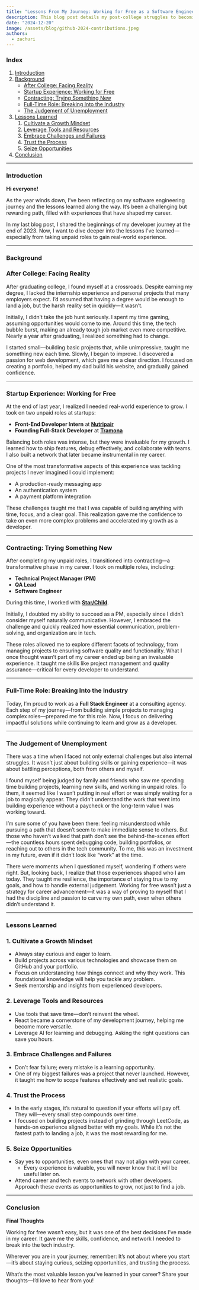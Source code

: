 ```yaml
---
title: "Lessons From My Journey: Working for Free as a Software Engineer"
description: This blog post details my post-college struggles to becoming a software engineer, highlighting lessons learned through my journey.
date: "2024-12-20"
image: /assets/blog/github-2024-contributions.jpeg
authors:
  - zachuri
---
```


### **Index**

1. [Introduction](#introduction)
2. [Background](#background)
   - [After College: Facing Reality](#after-college-facing-reality)
   - [Startup Experience: Working for Free](#startup-experience-working-for-free)
   - [Contracting: Trying Something New](#contracting-trying-something-new)
   - [Full-Time Role: Breaking Into the Industry](#full-time-role-breaking-into-the-industry)
   - [The Judgement of Unemployment](#the-judgement-of-unemployment)
3. [Lessons Learned](#lessons-learned)
   1. [Cultivate a Growth Mindset](#cultivate-a-growth-mindset)
   2. [Leverage Tools and Resources](#leverage-tools-and-resources)
   3. [Embrace Challenges and Failures](#embrace-challenges-and-failures)
   4. [Trust the Process](#trust-the-process)
   5. [Seize Opportunities](#seize-opportunities)
4. [Conclusion](#conclusion)

---

### **Introduction**

**Hi everyone!**

As the year winds down, I’ve been reflecting on my software engineering journey and the lessons learned along the way. It’s been a challenging but rewarding path, filled with experiences that have shaped my career.

In my last blog post, I shared the beginnings of my developer journey at the end of 2023. Now, I want to dive deeper into the lessons I’ve learned—especially from taking unpaid roles to gain real-world experience.

---

### **Background**

### **After College: Facing Reality**

After graduating college, I found myself at a crossroads. Despite earning my degree, I lacked the internship experience and personal projects that many employers expect. I’d assumed that having a degree would be enough to land a job, but the harsh reality set in quickly—it wasn’t.

Initially, I didn’t take the job hunt seriously. I spent my time gaming, assuming opportunities would come to me. Around this time, the tech bubble burst, making an already tough job market even more competitive. Nearly a year after graduating, I realized something had to change.

I started small—building basic projects that, while unimpressive, taught me something new each time. Slowly, I began to improve. I discovered a passion for web development, which gave me a clear direction. I focused on creating a portfolio, helped my dad build his website, and gradually gained confidence.

---

### **Startup Experience: Working for Free**

At the end of last year, I realized I needed real-world experience to grow. I took on two unpaid roles at startups:

- **Front-End Developer Intern** at [**Nutripair**](https://www.nutripair.co/)
- **Founding Full-Stack Developer** at [**Tramona**](https://www.tramona.com/)

Balancing both roles was intense, but they were invaluable for my growth. I learned how to ship features, debug effectively, and collaborate with teams. I also built a network that later became instrumental in my career.

One of the most transformative aspects of this experience was tackling projects I never imagined I could implement:

- A production-ready messaging app
- An authentication system
- A payment platform integration

These challenges taught me that I was capable of building anything with time, focus, and a clear goal. This realization gave me the confidence to take on even more complex problems and accelerated my growth as a developer.

---

### **Contracting: Trying Something New**

After completing my unpaid roles, I transitioned into contracting—a transformative phase in my career. I took on multiple roles, including:

- **Technical Project Manager (PM)**
- **QA Lead**
- **Software Engineer**

During this time, I worked with [**Star/Child**](https://www.starchild.app/).

Initially, I doubted my ability to succeed as a PM, especially since I didn’t consider myself naturally communicative. However, I embraced the challenge and quickly realized how essential communication, problem-solving, and organization are in tech.

These roles allowed me to explore different facets of technology, from managing projects to ensuring software quality and functionality. What I once thought wasn’t part of my career ended up being an invaluable experience. It taught me skills like project management and quality assurance—critical for every developer to understand.

---

### **Full-Time Role: Breaking Into the Industry**

Today, I’m proud to work as a **Full Stack Engineer** at a consulting agency. Each step of my journey—from building simple projects to managing complex roles—prepared me for this role. Now, I focus on delivering impactful solutions while continuing to learn and grow as a developer.

---

### **The Judgement of Unemployment**

There was a time when I faced not only external challenges but also internal struggles. It wasn’t just about building skills or gaining experience—it was about battling perceptions, both from others and myself.

I found myself being judged by family and friends who saw me spending time building projects, learning new skills, and working in unpaid roles. To them, it seemed like I wasn’t putting in real effort or was simply waiting for a job to magically appear. They didn’t understand the work that went into building experience without a paycheck or the long-term value I was working toward.

I’m sure some of you have been there: feeling misunderstood while pursuing a path that doesn’t seem to make immediate sense to others. But those who haven’t walked that path don’t see the behind-the-scenes effort—the countless hours spent debugging code, building portfolios, or reaching out to others in the tech community. To me, this was an investment in my future, even if it didn’t look like “work” at the time.

There were moments when I questioned myself, wondering if others were right. But, looking back, I realize that those experiences shaped who I am today. They taught me resilience, the importance of staying true to my goals, and how to handle external judgement. Working for free wasn’t just a strategy for career advancement—it was a way of proving to myself that I had the discipline and passion to carve my own path, even when others didn’t understand it.

---

### **Lessons Learned**

### 1. **Cultivate a Growth Mindset**

- Always stay curious and eager to learn.
- Build projects across various technologies and showcase them on GitHub and your portfolio.
- Focus on understanding how things connect and why they work. This foundational knowledge will help you tackle any problem.
- Seek mentorship and insights from experienced developers.

### 2. **Leverage Tools and Resources**

- Use tools that save time—don’t reinvent the wheel.
- React became a cornerstone of my development journey, helping me become more versatile.
- Leverage AI for learning and debugging. Asking the right questions can save you hours.

### 3. **Embrace Challenges and Failures**

- Don’t fear failure; every mistake is a learning opportunity.
- One of my biggest failures was a project that never launched. However, it taught me how to scope features effectively and set realistic goals.

### 4. **Trust the Process**

- In the early stages, it’s natural to question if your efforts will pay off. They will—every small step compounds over time.
- I focused on building projects instead of grinding through LeetCode, as hands-on experience aligned better with my goals. While it’s not the fastest path to landing a job, it was the most rewarding for me.

### 5. **Seize Opportunities**

- Say yes to opportunities, even ones that may not align with your career.
  - Every experience is valuable, you will never know that it will be useful later on.
- Attend career and tech events to network with other developers. Approach these events as opportunities to grow, not just to find a job.

---

### **Conclusion**

**Final Thoughts**

Working for free wasn’t easy, but it was one of the best decisions I’ve made in my career. It gave me the skills, confidence, and network I needed to break into the tech industry.

Wherever you are in your journey, remember: It’s not about where you start—it’s about staying curious, seizing opportunities, and trusting the process.

What’s the most valuable lesson you’ve learned in your career? Share your thoughts—I’d love to hear from you!
